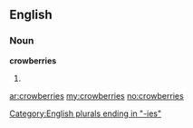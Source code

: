 ==English==

===Noun===
'''crowberries'''

# {{plural of|[[crowberry]]}}

[[Category:English plurals ending in "-ies"]]

[[ar:crowberries]]
[[my:crowberries]]
[[no:crowberries]]